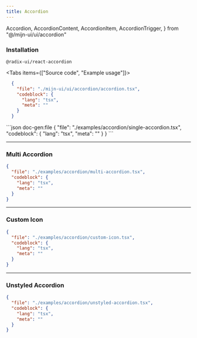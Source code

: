 ```yaml
---
title: Accordion
---
```


  Accordion,
  AccordionContent,
  AccordionItem,
  AccordionTrigger,
} from "@/mijn-ui/ui/accordion"

### Installation

<ComponentPreview>
  <SingleAccordionExample />
</ComponentPreview>

```package-install
@radix-ui/react-accordion
```

<Tabs items={["Source code", "Example usage"]}>
  <Tab value="Source code">
  ```json doc-gen:file
    {
      "file": "./mijn-ui/ui/accordion/accordion.tsx",
      "codeblock": {
        "lang": "tsx",
        "meta": ""
      }
    }
  ```
</Tab>
  <Tab value="Example usage">
  ```json doc-gen:file
    {
      "file": "./examples/accordion/single-accordion.tsx",
      "codeblock": {
        "lang": "tsx",
        "meta": ""
      }
    }
  ```
  </Tab>
</Tabs>

---

### Multi Accordion

<ComponentPreview>
  <MultiAccordionExample />
</ComponentPreview>

```json doc-gen:file
{
  "file": "./examples/accordion/multi-accordion.tsx",
  "codeblock": {
    "lang": "tsx",
    "meta": ""
  }
}
```

---

### Custom Icon

<ComponentPreview>
  <AccordionCustomIconExample />
</ComponentPreview>

```json doc-gen:file
{
  "file": "./examples/accordion/custom-icon.tsx",
  "codeblock": {
    "lang": "tsx",
    "meta": ""
  }
}
```

---

### Unstyled Accordion

<ComponentPreview>
  <UnstyledAccordionExample />
</ComponentPreview>

```json doc-gen:file
{
  "file": "./examples/accordion/unstyled-accordion.tsx",
  "codeblock": {
    "lang": "tsx",
    "meta": ""
  }
}
```
